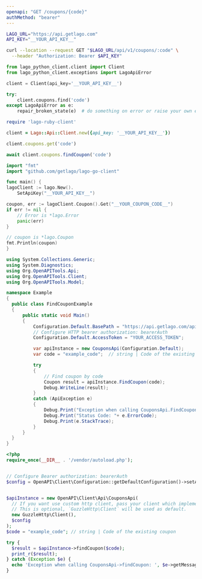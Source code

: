 ```yaml
---
openapi: "GET /coupons/{code}"
authMethod: "bearer"
---
```


<RequestExample>

```bash cURL
LAGO_URL="https://api.getlago.com"
API_KEY="__YOUR_API_KEY__"

curl --location --request GET "$LAGO_URL/api/v1/coupons/:code" \
  --header "Authorization: Bearer $API_KEY"
```

```python Python
from lago_python_client.client import Client
from lago_python_client.exceptions import LagoApiError

client = Client(api_key='__YOUR_API_KEY__')

try:
    client.coupons.find('code')
except LagoApiError as e:
    repair_broken_state(e)  # do something on error or raise your own exception
```

```ruby Ruby
require 'lago-ruby-client'

client = Lago::Api::Client.new({api_key: '__YOUR_API_KEY__'})

client.coupons.get('code')
```

```js Node.js
await client.coupons.findCoupon('code')
```

```go Go
import "fmt"
import "github.com/getlago/lago-go-client"

func main() {
lagoClient := lago.New().
    SetApiKey("__YOUR_API_KEY__")

coupon, err := lagoClient.Coupon().Get("__YOUR_COUPON_CODE__")
if err != nil {
    // Error is *lago.Error
    panic(err)
}

// coupon is *lago.Coupon
fmt.Println(coupon)
}
```

```csharp C#
using System.Collections.Generic;
using System.Diagnostics;
using Org.OpenAPITools.Api;
using Org.OpenAPITools.Client;
using Org.OpenAPITools.Model;

namespace Example
{
  public class FindCouponExample
  {
      public static void Main()
      {
          Configuration.Default.BasePath = "https://api.getlago.com/api/v1";
          // Configure HTTP bearer authorization: bearerAuth
          Configuration.Default.AccessToken = "YOUR_ACCESS_TOKEN";

          var apiInstance = new CouponsApi(Configuration.Default);
          var code = "example_code";  // string | Code of the existing coupon

          try
          {
              // Find coupon by code
              Coupon result = apiInstance.FindCoupon(code);
              Debug.WriteLine(result);
          }
          catch (ApiException e)
          {
              Debug.Print("Exception when calling CouponsApi.FindCoupon: " + e.Message );
              Debug.Print("Status Code: "+ e.ErrorCode);
              Debug.Print(e.StackTrace);
          }
      }
  }
}
```

```php PHP
<?php
require_once(__DIR__ . '/vendor/autoload.php');


// Configure Bearer authorization: bearerAuth
$config = OpenAPI\Client\Configuration::getDefaultConfiguration()->setAccessToken('YOUR_ACCESS_TOKEN');


$apiInstance = new OpenAPI\Client\Api\CouponsApi(
  // If you want use custom http client, pass your client which implements `GuzzleHttp\ClientInterface`.
  // This is optional, `GuzzleHttp\Client` will be used as default.
  new GuzzleHttp\Client(),
  $config
);
$code = "example_code"; // string | Code of the existing coupon

try {
  $result = $apiInstance->findCoupon($code);
  print_r($result);
} catch (Exception $e) {
  echo 'Exception when calling CouponsApi->findCoupon: ', $e->getMessage(), PHP_EOL;
}
```

</RequestExample>